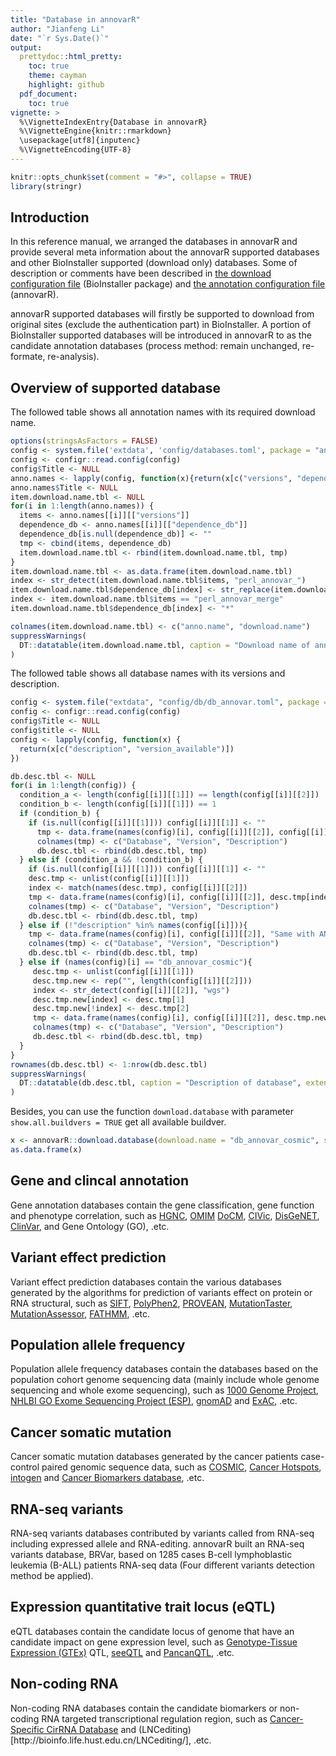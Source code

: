 ```yaml
---
title: "Database in annovarR"
author: "Jianfeng Li"
date: "`r Sys.Date()`"
output:
  prettydoc::html_pretty:
    toc: true
    theme: cayman
    highlight: github
  pdf_document:
    toc: true
vignette: >
  %\VignetteIndexEntry{Database in annovarR}
  %\VignetteEngine{knitr::rmarkdown}
  \usepackage[utf8]{inputenc}
  %\VignetteEncoding{UTF-8}
---
```


```r
knitr::opts_chunk$set(comment = "#>", collapse = TRUE)
library(stringr)
```

## Introduction

In this reference manual, we arranged the databases in annovarR and provide several meta information about the annovarR supported databases and other BioInstaller supported (download only) databases. Some of description or comments have been described in [the download configuration file](https://github.com/JhuangLab/BioInstaller/blob/master/inst/extdata/config/db/db_annovar.toml) (BioInstaller package) and [the annotation configuration file](https://github.com/JhuangLab/annovarR/blob/master/inst/extdata/config/databases.toml) (annovarR).

annovarR supported databases will firstly be supported to download from original sites (exclude the authentication part) in BioInstaller. A portion of BioInstaller supported databases will be introduced in annovarR to as the candidate annotation databases (process method: remain unchanged, re-formate, re-analysis).

## Overview of supported database

The followed table shows all annotation names with its required download name.

```r
options(stringsAsFactors = FALSE)
config <- system.file('extdata', 'config/databases.toml', package = "annovarR")
config <- configr::read.config(config)
config$Title <- NULL
anno.names <- lapply(config, function(x){return(x[c("versions", "dependence_db")])})
anno.names$Title <- NULL
item.download.name.tbl <- NULL
for(i in 1:length(anno.names)) {
  items <- anno.names[[i]][["versions"]]
  dependence_db <- anno.names[[i]][["dependence_db"]]
  dependence_db[is.null(dependence_db)] <- ""
  tmp <- cbind(items, dependence_db)
  item.download.name.tbl <- rbind(item.download.name.tbl, tmp)
}
item.download.name.tbl <- as.data.frame(item.download.name.tbl)
index <- str_detect(item.download.name.tbl$items, "perl_annovar_")
item.download.name.tbl$dependence_db[index] <- str_replace(item.download.name.tbl$items[index], "perl_annovar_", "db_annovar_")
index <- item.download.name.tbl$items == "perl_annovar_merge"
item.download.name.tbl$dependence_db[index] <- "*" 
```
```r
colnames(item.download.name.tbl) <- c("anno.name", "download.name")
suppressWarnings(
  DT::datatable(item.download.name.tbl, caption = "Download name of annovarR database.")
)
```

The followed table shows all database names with its versions and description.

```r
config <- system.file("extdata", "config/db/db_annovar.toml", package = "BioInstaller")
config <- configr::read.config(config)
config$Title <- NULL
config$title <- NULL
config <- lapply(config, function(x) {
  return(x[c("description", "version_available")])
})

db.desc.tbl <- NULL
for(i in 1:length(config)) {
  condition_a <- length(config[[i]][[1]]) == length(config[[i]][[2]])
  condition_b <- length(config[[i]][[1]]) == 1
  if (condition_b) {
    if (is.null(config[[i]][[1]])) config[[i]][[1]] <- ""
      tmp <- data.frame(names(config)[i], config[[i]][[2]], config[[i]][[1]])
      colnames(tmp) <- c("Database", "Version", "Description")
      db.desc.tbl <- rbind(db.desc.tbl, tmp)
  } else if (condition_a && !condition_b) {
    if (is.null(config[[i]][[1]])) config[[i]][[1]] <- ""
    desc.tmp <- unlist(config[[i]][[1]])
    index <- match(names(desc.tmp), config[[i]][[2]])
    tmp <- data.frame(names(config)[i], config[[i]][[2]], desc.tmp[index])
    colnames(tmp) <- c("Database", "Version", "Description")
    db.desc.tbl <- rbind(db.desc.tbl, tmp)
  } else if (!"description" %in% names(config[[i]])){
    tmp <- data.frame(names(config)[i], config[[i]][[2]], "Same with ANNOVAR item")
    colnames(tmp) <- c("Database", "Version", "Description")
    db.desc.tbl <- rbind(db.desc.tbl, tmp)
  } else if (names(config)[i] == "db_annovar_cosmic"){
     desc.tmp <- unlist(config[[i]][[1]])
     desc.tmp.new <- rep("", length(config[[i]][[2]]))
     index <- str_detect(config[[i]][[2]], "wgs")
     desc.tmp.new[index] <- desc.tmp[1]
     desc.tmp.new[!index] <- desc.tmp[2]
     tmp <- data.frame(names(config)[i], config[[i]][[2]], desc.tmp.new)
     colnames(tmp) <- c("Database", "Version", "Description")
     db.desc.tbl <- rbind(db.desc.tbl, tmp)
  }
}
rownames(db.desc.tbl) <- 1:nrow(db.desc.tbl)
suppressWarnings(
  DT::datatable(db.desc.tbl, caption = "Description of database", extensions = c("Buttons", "FixedColumns", "Responsive"))
)
```

Besides, you can use the function `download.database` with parameter `show.all.buildvers = TRUE` get all available buildver.

```r
x <- annovarR::download.database(download.name = "db_annovar_cosmic", show.all.buildvers = TRUE)
as.data.frame(x)
```

## Gene and clincal annotation

Gene annotation databases contain the gene classification, gene function and phenotype correlation, such as [HGNC](https://www.genenames.org/), [OMIM](http://www.omim.org/) [DoCM](http://docm.genome.wustl.edu/), [CIVic](https://civic.genome.wustl.edu/), [DisGeNET](http://www.disgenet.org/web/DisGeNET/menu/browser?1), [ClinVar](https://www.ncbi.nlm.nih.gov/clinvar/), and Gene Ontology (GO), .etc.

## Variant effect prediction

Variant effect prediction databases contain the various databases generated by the algorithms for prediction of variants effect on protein or RNA structural, such as [SIFT](http://sift.jcvi.org/), [PolyPhen2](http://genetics.bwh.harvard.edu/pph2/), [PROVEAN](http://provean.jcvi.org), [MutationTaster](http://www.mutationtaster.org/), [MutationAssessor](http://mutationassessor.org/r3/), [FATHMM](http://fathmm.biocompute.org.uk/), .etc.

## Population allele frequency

Population allele frequency databases contain the databases based on the population cohort genome sequencing data (mainly include whole genome sequencing and whole exome sequencing), such as [1000 Genome Project](https://www.ncbi.nlm.nih.gov/projects/faspftp/1000genomes/), [NHLBI GO Exome Sequencing Project (ESP)](https://esp.gs.washington.edu/drupal/), [gnomAD](http://gnomad.broadinstitute.org/) and [ExAC](http://exac.broadinstitute.org/), .etc.

## Cancer somatic mutation

Cancer somatic mutation databases generated by the cancer patients case-control paired genomic sequence data, such as [COSMIC](http://cancer.sanger.ac.uk/cosmic), [Cancer Hotspots](http://cancerhotspots.org/#/home), [intogen](https://www.intogen.org/downloads) and [Cancer Biomarkers database](https://www.cancergenomeinterpreter.org/biomarkers), .etc.

## RNA-seq variants

RNA-seq variants databases contributed by variants called from RNA-seq including expressed allele and RNA-editing. annovarR built an RNA-seq variants database, BRVar, based on 1285 cases B-cell lymphoblastic leukemia (B-ALL) patients RNA-seq data (Four different variants detection method be applied).

## Expression quantitative trait locus (eQTL)

eQTL databases contain the candidate locus of genome that have an candidate impact on gene expression level, such as [Genotype-Tissue Expression (GTEx)](https://www.gtexportal.org/home/) QTL, [seeQTL](http://www.bios.unc.edu/research/genomic_software/seeQTL/) and [PancanQTL](http://bioinfo.life.hust.edu.cn/PancanQTL/), .etc.

## Non-coding RNA

Non-coding RNA databases contain the candidate biomarkers or non-coding RNA targeted transcriptional regulation region, such as [Cancer-Specific CirRNA Database](http://gb.whu.edu.cn/CSCD/) and (LNCediting)[http://bioinfo.life.hust.edu.cn/LNCediting/], .etc.
